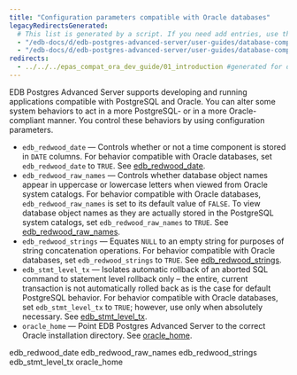 ```yaml
---
title: "Configuration parameters compatible with Oracle databases"
legacyRedirectsGenerated:
  # This list is generated by a script. If you need add entries, use the `legacyRedirects` key.
  - "/edb-docs/d/edb-postgres-advanced-server/user-guides/database-compatibility-for-oracle-developers-guide/9.6/Database_Compatibility_for_Oracle_Developers_Guide_v9.6.1.005.html"
  - "/edb-docs/d/edb-postgres-advanced-server/user-guides/database-compatibility-for-oracle-developers-guide/9.5/Database_Compatibility_for_Oracle_Developers_Guide.1.005.html"
redirects:
  - ../../../epas_compat_ora_dev_guide/01_introduction #generated for docs/epas/reorg-role-use-case-mode
---
```


<div id="configuration_parameters_compatible_with_oracle_databases" class="registered_link"></div>

EDB Postgres Advanced Server supports developing and running applications compatible with PostgreSQL and Oracle. You can alter some system behaviors to act in a more PostgreSQL- or in a more Oracle-compliant manner. You control these behaviors by using configuration parameters. 

-   `edb_redwood_date` &mdash; Controls whether or not a time component is stored in `DATE` columns. For behavior compatible with Oracle databases, set `edb_redwood_date` to `TRUE`. See [edb_redwood_date](01_edb_redwood_date/#edb_redwood_date).
-   `edb_redwood_raw_names` &mdash; Controls whether database object names appear in uppercase or lowercase letters when viewed from Oracle system catalogs. For behavior compatible with Oracle databases, `edb_redwood_raw_names` is set to its default value of `FALSE`. To view database object names as they are actually stored in the PostgreSQL system catalogs, set `edb_redwood_raw_names` to `TRUE`. See [edb_redwood_raw_names](02_edb_redwood_raw_names/#edb_redwood_raw_names).
-   `edb_redwood_strings` &mdash; Equates `NULL` to an empty string for purposes of string concatenation operations. For behavior compatible with Oracle databases, set `edb_redwood_strings` to `TRUE`. See [edb_redwood_strings](03_edb_redwood_strings/#edb_redwood_strings).
-   `edb_stmt_level_tx` &mdash; Isolates automatic rollback of an aborted SQL command to statement level rollback only – the entire, current transaction is not automatically rolled back as is the case for default PostgreSQL behavior. For behavior compatible with Oracle databases, set `edb_stmt_level_tx` to `TRUE`; however, use only when absolutely necessary. See [edb_stmt_level_tx](04_edb_stmt_level_tx/#edb_stmt_level_tx).
-   `oracle_home` &mdash; Point EDB Postgres Advanced Server to the correct Oracle installation directory. See [oracle_home](05_oracle_home).

<div class="toctree" maxdepth="3">

edb_redwood_date edb_redwood_raw_names edb_redwood_strings edb_stmt_level_tx oracle_home

</div>
